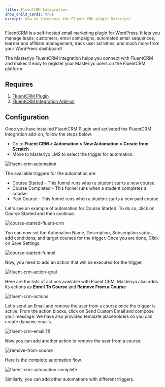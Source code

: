 ```yaml
---
title: FluentCRM Integration
show_child_cards: true
excerpt: How to integrate the Fluent CRM plugin Materiyo?
---
```



FluentCRM is a self-hosted email marketing plugin for WordPress. It lets you manage leads, customers, email campaigns, automated email sequences, learner and affiliate management, track user activities, and much more from your WordPress dashboard!

The Masteriyo FluentCRM integration helps you connect with  FluentCRM and makes it easy to register your Masteriyo users on the FluentCRM platform.

## Requires

1. [FluentCRM Plugin](https://wordpress.org/plugins/fluent-crm/)
2. [FluentCRM Integration Add-on](https://docs.masteriyo.com/getting-started/activate-masteriyo-addons)

## Configuration

Once you have installed FluentCRM Plugin and activated the FluentCRM Integration add-on, follow the steps below:
 
- Go to **Fluent CRM > Automation > New Automation > Create from Scratch**
- Move to Masteriyo LMS to select the trigger for automation.

![fluent-crm-automation](https://github.com/user-attachments/assets/1812fdc4-7df1-47cd-aadb-7e8b41ef23d0)

The available triggers for the automation are: 
- Course Started - This funnel runs when a student starts a new course.
- Course Completed - This funnel runs when a student completes a course.
- Paid Course - This funnel runs when a student starts a new paid course.

Let's see an example of automation for Course Started. To do so, click on Course Started and then continue. 

![course-started-fluent-crm](https://github.com/user-attachments/assets/d0657db8-16ff-496c-b25d-1aae605f4b40)

You can now set the Automation Name, Description, Subscription status, add conditions, and target courses for the trigger. Once you are done, Click on Save Settings. 

![course-started-funnel](https://github.com/user-attachments/assets/2da2889b-9349-4be5-9ea7-d9d4b48a38b8)

Now, you need to add an action that will be executed for the trigger. 

![fluent-crm-action-goal](https://github.com/user-attachments/assets/6d2e120a-6b6a-44e9-b8f4-0f1922701786)

Here are the lists of actions available with Fluent CRM. Masteriyo also adds its actions as **Enroll To Course** and **Remove From a Course** 

![fluent-crm-actions](https://github.com/user-attachments/assets/50ba27b6-2888-4128-ad25-05bfaf0348aa)

Let's send an Email and remove the user from a course once the trigger is active. From the action blocks, click on Send Custom Email and compose your message. We have also provided template placeholders so you can create dynamic emails. 

![fluent-crm-email (1)](https://github.com/user-attachments/assets/f5af1572-2d9c-473b-b4b0-93c0e7d49757)

Now you can add another action to remove the user from a course. 

![remove-from-course](https://github.com/user-attachments/assets/d13a4ee2-8a54-4583-96a7-ec40e1deb2d2) 

Here is the complete automation flow. 

![fluent-crm-automation-complete](https://github.com/user-attachments/assets/bea094d9-0e6f-4490-93e8-859d7334d40d)

Similarly, you can add other automations with different triggers.















